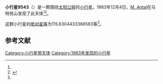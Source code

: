{{Infobox planet
| bgcolour = #FFFFC0
| name = 9543 Nitra
| symbol = 
| image = 
| caption = 
| discovery = yes
| discovery_ref = 
| discoverer = [[M._Antal|M. Antal]]
| discovery_site = [[马特劳山|马特劳山]] 
| discovered = 1983年12月4日
| designations = yes
| mp_name = 
| named_after = 
| alt_names = 1983 XN1/ 1982 RK3 / 1992 PF1
| mp_category = [[主带小行星|主带小行星]]
| orbit_ref = <ref name="a">[http://ssd.jpl.nasa.gov/sbdb.cgi?sstr=9543 9543 Nitra] {{Wayback|url=http://ssd.jpl.nasa.gov/sbdb.cgi?sstr=9543 |date=20140822103849 }}，小行星數據庫瀏覽器（JPL Small-Body Database Browser）－[[美国国家航空航天局|美国国家航空航天局]]喷气推进实验室</ref>
| epoch = 2456400.5 (2013年4月18日更新)
| aphelion = {{convert|3.212213053013723|AU|km|3|abbr=on|lk=out}}
| perihelion = {{convert|2.788185966767888|AU|km|3|abbr=on}}
| semimajor = {{convert|3.000199509890806|AU|km|3|abbr=on}}
| eccentricity = 0.070666481
| period = 1898.119848 [[日|日]]<br />5.2[[儒略年|儒略年]]
| avg_speed = 
| inclination = 8.555485962932481
| asc_node = 313.323532590403
| mean_anomaly = 
| arg_peri = 115.6304433366583
| satellites = 
| physical_characteristics = yes
| dimensions = 
| mass = 
| density = 
| surface_grav = 
| escape_velocity = 
| sidereal_day = 
| axial_tilt = 
| pole_ecliptic_lat = 
| pole_ecliptic_lon = 
| albedo = 
| temperatures= 
| temp_name1 = 
| mean_temp_1 = 
| max_temp_1 = 
| temp_name2 = 
| max_temp_2 = 
| spectral_type = 
| abs_magnitude = 115.6304433366583
}}

'''小行星9543'''（{{lang-en|9543 Nitra}}）是一颗围绕[[太阳|太阳]][[公转|公转]]的[[小行星|小行星]]。1983年12月4日，[[M._Antal|M. Antal]]在马特劳山发现了此天体<ref name="a" /><ref>{{cite news|title=小行星列表|url=http://cfa-www.harvard.edu/iau/lists/NumberedMPs.txt|accessdate=2013-07-08|newspaper=哈佛大学|archive-date=2008-05-17|archive-url=https://web.archive.org/web/20080517010638/http://cfa-www.harvard.edu/iau/lists/NumberedMPs.txt|dead-url=no}}</ref>。

这颗小行星的[[绝对星等|绝对星等]]为115.6304433366583等<ref name="a" />。

==参考文献==
{{reflist}}
{{Minor Planet Number|[[小行星9542|小行星9542]]|[[小行星9544|小行星9544]]}}

{{小天体}}

[[Category:小行星带天体|Category:小行星带天体]]
[[Category:1983年发现的小行星|Category:1983年发现的小行星]]

{{asteroid-stub}}